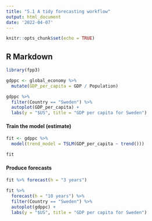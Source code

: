 ```yaml
---
title: "5.1 A tidy forecasting workflow"
output: html_document
date: '2022-04-07'
---
```


```r
knitr::opts_chunk$set(echo = TRUE)
```

## R Markdown

```r
library(fpp3)
```


```r
gdppc <- global_economy %>%
  mutate(GDP_per_capita = GDP / Population)
```

```r
gdppc %>% 
  filter(Country == "Sweden") %>%
  autoplot(GDP_per_capita) +
  labs(y = "$US", title = "GDP per capita for Sweden")

```
#### Train the model (estimate)

```r
fit <- gdppc %>%
  model(trend_model = TSLM(GDP_per_capita ~ trend()))

```

```r
fit

```

#### Produce forecasts

```r
fit %>% forecast(h = "3 years")
```


```r
fit %>%
  forecast(h = "10 years") %>%
  filter(Country == "Sweden") %>%
  autoplot(gdppc) +
  labs(y = "$US", title = "GDP per capita for Sweden")

```

